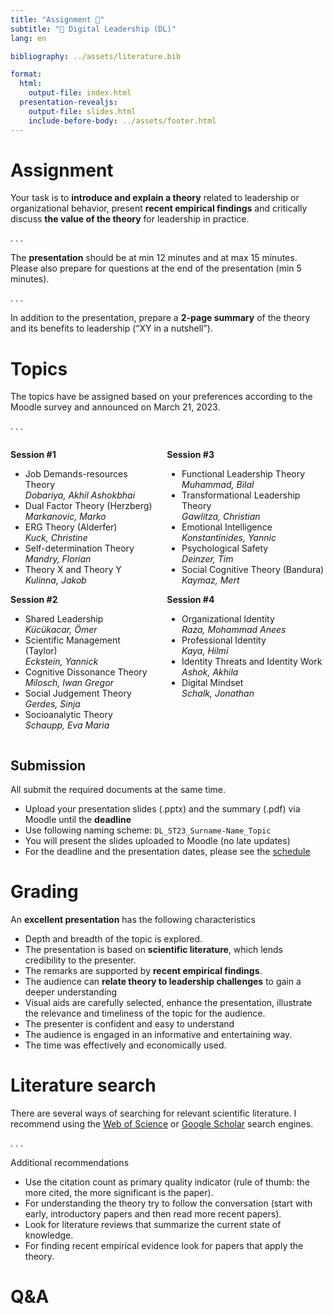 ```yaml
---
title: "Assignment 📑"  
subtitle: "🧭 Digital Leadership (DL)"
lang: en

bibliography: ../assets/literature.bib

format: 
  html:
    output-file: index.html
  presentation-revealjs:
    output-file: slides.html
    include-before-body: ../assets/footer.html
---
```



# Assignment 

Your task is to **introduce and explain a theory** related to leadership or organizational behavior, present **recent empirical findings** and critically discuss **the value of the theory** for leadership in practice.

. . .

The **presentation** should be at min 12 minutes and at max 15 minutes. Please also prepare for questions at the end of the presentation (min 5 minutes).

. . .

In addition to the presentation, prepare a **2-page summary** of the theory and its benefits to leadership ("XY in a nutshell").

# Topics {.scrollable}

The topics have be assigned based on your preferences according to the Moodle survey and announced on March 21, 2023. 

[]: # (You can submit your preferences [here](https://elearning.hnu.de/mod/choice/view.php?id=583039).)

. . .

:::: {.columns}

::: {.column .fragment}

**Session #1**

- Job Demands-resources Theory    
  *Dobariya, Akhil Ashokbhai*
- Dual Factor Theory (Herzberg)    
  *Markanovic, Marko*
- ERG Theory (Alderfer)    
  *Kuck, Christine*
- Self-determination Theory    
  *Mandry, Florian*
- Theory X and Theory Y    
  *Kulinna, Jakob*

**Session #2**

- Shared Leadership    
  *Kücükacar, Ömer*
- Scientific Management (Taylor)    
  *Eckstein, Yannick*
- Cognitive Dissonance Theory    
  *Milosch, Iwan Gregor*
- Social Judgement Theory    
  *Gerdes, Sinja*
- Socioanalytic Theory    
  *Schaupp, Eva Maria*

:::

::: {.column .fragment}
**Session #3**

- Functional Leadership Theory    
  *Muhammad, Bilal*
- Transformational Leadership Theory    
  *Gawlitza, Christian*
- Emotional Intelligence    
  *Konstantinides, Yannic*
- Psychological Safety    
  *Deinzer, Tim*
- Social Cognitive Theory (Bandura)    
  *Kaymaz, Mert*

**Session #4**

- Organizational Identity    
  *Raza, Mohammad Anees*
- Professional Identity    
  *Kaya, Hilmi*
- Identity Threats and Identity Work    
  *Ashok, Akhila*
- Digital Mindset    
  *Schalk, Jonathan*
:::

::::

## Submission

All submit the required documents at the same time.

::: {.incremental}
- Upload your presentation slides (.pptx) and the summary (.pdf) via Moodle until the **deadline**
- Use following naming scheme: `DL_ST23_Surname-Name_Topic`
- You will present the slides uploaded to Moodle (no late updates)
- For the deadline and the presentation dates, please see the [schedule](../admin/#schedule)
:::


# Grading

An **excellent presentation** has the following characteristics

:::{.incremental}
- Depth and breadth of the topic is explored.
- The presentation is based on **scientific literature**, which lends credibility to the presenter.
- The remarks are supported by **recent empirical findings**.
- The audience can **relate theory to leadership challenges** to gain a deeper understanding
- Visual aids are carefully selected, enhance the presentation, illustrate the relevance and timeliness of the topic for the audience.
- The presenter is confident and easy to understand
- The audience is engaged in an informative and entertaining way.
- The time was effectively and economically used.
:::

# Literature search

There are several ways of searching for relevant scientific literature. I recommend using the [Web of Science](http://webofknowledge.com.ezproxy.hnu.de/) or [Google Scholar](http://ezproxy.hnu.de/login?url=https://scholar.google.de) search engines.

. . .

:::{.h4}
Additional recommendations 
:::

:::{.incremental}
- Use the citation count as primary quality indicator (rule of thumb: the more cited, the more significant is the paper).
- For understanding the theory try to follow the conversation (start with early, introductory papers and then read more recent papers).
- Look for literature reviews that summarize the current state of knowledge.
- For finding recent empirical evidence look for papers that apply the theory.
:::

# Q&A {.html-hidden .unlisted background-color="#0333ff"}